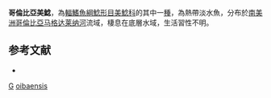 {{Speciesbox
| taxon = Callichthys oibaensis
| binomial_authority = Ardila Rodríguez, 2006
| status = NE
| status_system = IUCN3.1
}}

'''哥倫比亞美鯰'''，為[[輻鰭魚綱|輻鰭魚綱]][[鯰形目|鯰形目]][[美鯰科|美鯰科]]的其中一[[種|種]]，為熱帶淡水魚，分布於[[南美洲|南美洲]][[哥倫比亞|哥倫比亞]][[马格达莱纳河|马格达莱纳河]]流域，棲息在底層水域，生活習性不明。

==参考文献==
*{{FishBase_species|genus=Callichthys|species=oibaensis|year=2014|month=11}}

{{Taxonbar}}
[[Category:2006年描述的鱼类|G]]
[[Category:美鯰屬|oibaensis]]